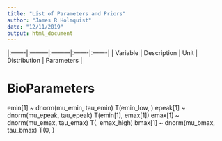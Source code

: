 ```yaml
---
title: "List of Parameters and Priors"
author: "James R Holmquist"
date: "12/11/2019"
output: html_document
---
```



|:-------|:---------|:---------|:-------|:-------|
| Variable | Description | Unit | Distribution | Parameters | 

# BioParameters
emin[1] ~ dnorm(mu_emin, tau_emin) T(emin_low, )
  epeak[1] ~ dnorm(mu_epeak, tau_epeak) T(emin[1], emax[1])
  emax[1] ~ dnorm(mu_emax, tau_emax) T(, emax_high)
  bmax[1] ~ dnorm(mu_bmax, tau_bmax) T(0, )
  
